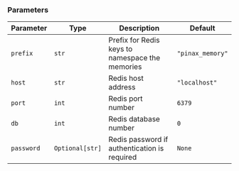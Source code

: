 ### Parameters

| Parameter | Type | Description | Default |
|-----------|------|-------------|---------|
| `prefix` | `str` | Prefix for Redis keys to namespace the memories | `"pinax_memory"` |
| `host` | `str` | Redis host address | `"localhost"` |
| `port` | `int` | Redis port number | `6379` |
| `db` | `int` | Redis database number | `0` |
| `password` | `Optional[str]` | Redis password if authentication is required | `None` |